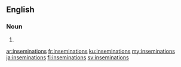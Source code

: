 ==English==

===Noun===
{{head|en|plural}}

# {{plural of|insemination|lang=en}}

[[ar:inseminations]]
[[fr:inseminations]]
[[ku:inseminations]]
[[my:inseminations]]
[[ja:inseminations]]
[[fi:inseminations]]
[[sv:inseminations]]